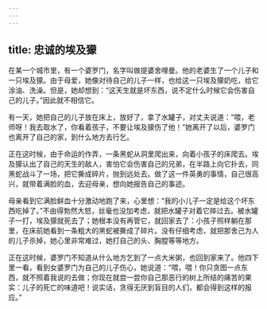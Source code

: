 ```yaml
---
---
---
```

title: 忠诚的埃及獴
---




在某一个城市里，有一个婆罗门，名字叫做提婆舍哩曼。他的老婆生了一个儿子和一只埃及獴。由于母爱，她像对待自己的儿子一样，也给这一只埃及獴奶吃，给它涂油、洗澡。但是，她却想到：“这天生就是坏东西，说不定什么时候它会伤害自己的儿子。”因此就不相信它。

有一天，她把自己的儿子放在床上，放好了，拿了水罐子，对丈夫说道：“喂，老师呀！我去取水了，你看着孩子，不要让埃及獴伤了他！”她离开了以后，婆罗门也离开了自己的家，到什么地方去行乞。

正在这时候，由于命运的作弄，一条黑蛇从洞里爬出来，向着小孩子的床爬去。埃及獴认出了自己的天生的敌人，害怕它会伤害自己的兄弟，在半路上向它扑去，同黑蛇战斗了一场，把它撕成碎片，抛到远处去。做了这一件英勇的事情，自己很高兴，就带着满脸的血，去迎母亲，想向她报告自己的事迹。

母亲看到它满脸鲜血十分激动地跑了来，心里想：“我的小儿子一定是给这个坏东西吃掉了。”不由得勃然大怒，丝毫也没加考虑，就把水罐子对着它摔过去。被水罐子一打，埃及獴就死去了；她根本没有再管它，就回家去了：小孩子照样躺在那里，在床前她看到一条粗大的黑蛇被撕成了碎片。没有仔细考虑，就把那舍己为人的儿子杀掉，她心里非常难过，她打自己的头、胸膛等等地方。

正在这时候，婆罗门不知道从什么地方乞到了一点大米粥，也回到家来了。他四下里一看，看到女婆罗门为自己的儿子伤心，她说道：“喂，喂！你只贪图一点东西，就不照着我说的去做；你现在就尝一尝你自己那恶行的树上所结的痛苦的果实：儿子的死亡的味道吧！说实话，贪得无厌到盲目的人们，都会得到这样的报应。”